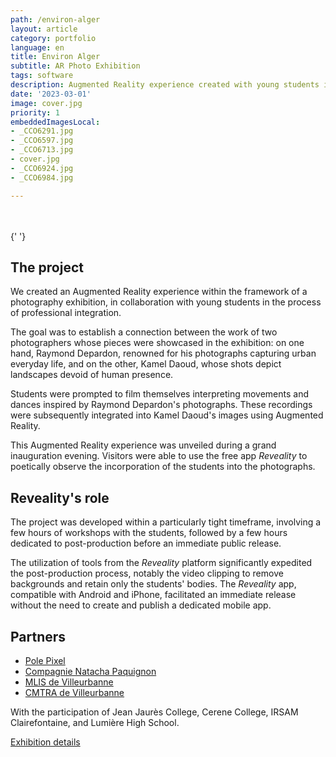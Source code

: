 ```yaml
---
path: /environ-alger
layout: article
category: portfolio
language: en
title: Environ Alger
subtitle: AR Photo Exhibition
tags: software
description: Augmented Reality experience created with young students in professional integration
date: '2023-03-01'
image: cover.jpg
priority: 1
embeddedImagesLocal:
- _CCO6291.jpg
- _CCO6597.jpg
- _CCO6713.jpg
- cover.jpg
- _CCO6924.jpg
- _CCO6984.jpg

---
```



<ResponsiveIframe
  src="https://youtube.com/embed/JsDz2TZiLUw"
  width="1920"
  height="1080"
/>
<br/>
<br/>
<ImageGrid props={props.data.mdx.frontmatter.embeddedImagesLocal} />{' '}

## The project

We created an Augmented Reality experience within the framework of a photography exhibition, in collaboration with young students in the process of professional integration.

The goal was to establish a connection between the work of two photographers whose pieces were showcased in the exhibition: on one hand, Raymond Depardon, renowned for his photographs capturing urban everyday life, and on the other, Kamel Daoud, whose shots depict landscapes devoid of human presence.

Students were prompted to film themselves interpreting movements and dances inspired by Raymond Depardon's photographs. These recordings were subsequently integrated into Kamel Daoud's images using Augmented Reality.

This Augmented Reality experience was unveiled during a grand inauguration evening. Visitors were able to use the free app _Reveality_ to poetically observe the incorporation of the students into the photographs.

## Reveality's role

The project was developed within a particularly tight timeframe, involving a few hours of workshops with the students, followed by a few hours dedicated to post-production before an immediate public release.

The utilization of tools from the _Reveality_ platform significantly expedited the post-production process, notably the video clipping to remove backgrounds and retain only the students' bodies. The _Reveality_ app, compatible with Android and iPhone, facilitated an immediate release without the need to create and publish a dedicated mobile app.
  

##  Partners
* [Pole Pixel](https://polepixel.fr/)
* [Compagnie Natacha Paquignon](https://www.natachapaquignon.com/)
* [MLIS de Villeurbanne](https://mediatheques.villeurbanne.fr/)
* [CMTRA de Villeurbanne](https://cmtra.org/)

With the participation of Jean Jaurès College, Cerene College, IRSAM Clairefontaine, and Lumière High School.

[Exhibition details](https://polepixel.fr/evenement/son-oeil-dans-ma-main-alger-1961-2019/)


